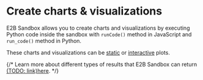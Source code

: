 # Create charts & visualizations
E2B Sandbox allows you to create charts and visualizations by executing Python code inside the sandbox with `runCode()` method in JavaScript and `run_code()` method in Python.

These charts and visualizations can be [static](/docs/code-interpreting/create-charts-visualizations/static-charts) or [interactive](/docs/code-interpreting/create-charts-visualizations/interactive-charts) plots.

{/* <Note>
Learn more about different types of results that E2B Sandbox can return [(TODO: link)here](/docs/code-interpreting/results).
</Note> */}


